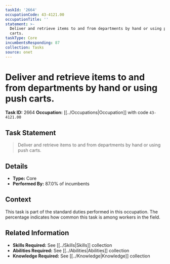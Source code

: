 ```yaml
---
taskId: '2664'
occupationCode: 43-4121.00
occupationTitle: ''
statement: >-
  Deliver and retrieve items to and from departments by hand or using push
  carts.
taskType: Core
incumbentsResponding: 87
collection: Tasks
source: onet
---
```

# Deliver and retrieve items to and from departments by hand or using push carts.

**Task ID:** 2664
**Occupation:** [[../Occupations|Occupation]] with code `43-4121.00`

## Task Statement

> Deliver and retrieve items to and from departments by hand or using push carts.

## Details

- **Type:** Core
- **Performed By:** 87.0% of incumbents

## Context

This task is part of the standard duties performed in this occupation. The percentage indicates how common this task is among workers in the field.

## Related Information

- **Skills Required:** See [[../Skills|Skills]] collection
- **Abilities Required:** See [[../Abilities|Abilities]] collection
- **Knowledge Required:** See [[../Knowledge|Knowledge]] collection
